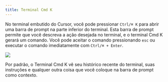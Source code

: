```yaml
---
title: Terminal Cmd K
---
```


No terminal embutido do Cursor, você pode pressionar `Ctrl/⌘ K` para abrir uma barra de prompt na parte inferior do terminal.
Esta barra de prompt permite que você descreva a ação desejada no terminal, e o terminal Cmd K gerará um comando.
Você pode aceitar o comando pressionando `esc` ou executar o comando imediatamente com `Ctrl/⌘ + Enter`.

<Frame>
  <img src="/images/cmdk/terminal-cmdk.png" />
</Frame>

Por padrão, o Terminal Cmd K vê seu histórico recente do terminal, suas instruções e qualquer outra coisa que você coloque na barra de prompt como contexto.
